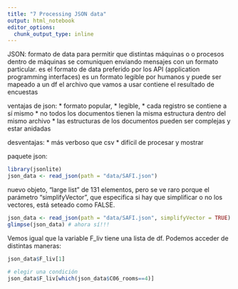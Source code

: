```yaml
---
title: "7 Processing JSON data"
output: html_notebook
editor_options: 
  chunk_output_type: inline
---
```


JSON: formato de data para permitir que distintas máquinas o o procesos dentro de máquinas se comuniquen enviando mensajes con un formato particular.
es el formato de data preferido por los API (application programming interfaces)
es un formato legible por humanos y puede ser mapeado a un df
el archivo que vamos a usar contiene el resultado de encuestas

ventajas de json: 
* formato popular, 
* legible, 
* cada registro se contiene a sí mismo
* no todos los documentos tienen la misma estructura dentro del mismo archivo
* las estructuras de los documentos pueden ser complejas y estar anidadas

desventajas:
* más verboso que csv
* difícil de procesar y mostrar

paquete json:
```r
library(jsonlite)
json_data <- read_json(path = "data/SAFI.json")
```

nuevo objeto, "large list" de 131 elementos, pero se ve raro
porque el parámetro "simplifyVector", que especifica si hay que simplificar o no los vectores, está seteado como FALSE.
```r
json_data <- read_json(path = "data/SAFI.json", simplifyVector = TRUE)
glimpse(json_data) # ahora sí!!!
```

Vemos igual que la variable F_liv tiene una lista de df. 
Podemos acceder de distintas maneras:
```r
json_data$F_liv[1]

# elegir una condición
json_data$F_liv[which(json_data$C06_rooms==4)]
```

